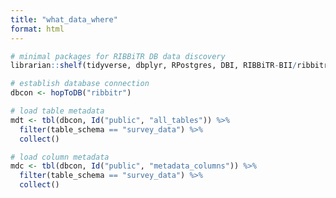 ```yaml
---
title: "what_data_where"
format: html
---
```


```r
# minimal packages for RIBBiTR DB data discovery
librarian::shelf(tidyverse, dbplyr, RPostgres, DBI, RIBBiTR-BII/ribbitrrr)

# establish database connection
dbcon <- hopToDB("ribbitr")

# load table metadata
mdt <- tbl(dbcon, Id("public", "all_tables")) %>%
  filter(table_schema == "survey_data") %>%
  collect()

# load column metadata
mdc <- tbl(dbcon, Id("public", "metadata_columns")) %>%
  filter(table_schema == "survey_data") %>%
  collect()
```
